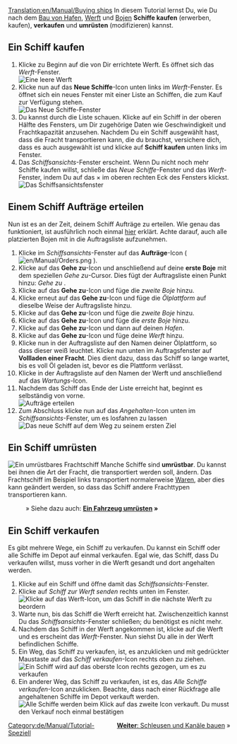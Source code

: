 [[Translation:en/Manual/Buying ships]]
{{de/Manual/Tutorial}}
In diesem Tutorial lernst Du, wie Du nach dem [[de/Manual/Hafen bauen|Bau von Hafen]], [[de/Manual/Werft bauen|Werft]] und [[de/Manual/Positionsbojen platzieren|Bojen]] '''Schiffe kaufen''' (erwerben, kaufen), '''verkaufen''' und '''umrüsten''' (modifizieren) kannst.

== Ein Schiff kaufen ==
# Klicke zu Beginn auf die von Dir errichtete Werft. Es öffnet sich das ''Werft''-Fenster.<br/>[[File:en/Manual/Buying-ships-1.png|none|frame|Eine leere Werft]]
# Klicke nun auf das '''Neue Schiffe'''-Icon unten links im ''Werft''-Fenster. Es öffnet sich ein neues Fenster mit einer Liste an Schiffen, die zum Kauf zur Verfügung stehen.<br/>[[File:en/Manual/Buying-ships-2.png|none|frame|Das ''Neue Schiffe''-Fenster]]
# Du kannst durch die Liste schauen. Klicke auf ein Schiff in der oberen Hälfte des Fensters, um Dir zugehörige Daten wie Geschwindigkeit und Frachtkapazität anzusehen. Nachdem Du ein Schiff ausgewählt hast, dass die Fracht transportieren kann, die du brauchst, versichere dich, dass es auch ausgewählt ist und klicke auf '''Schiff kaufen''' unten links im Fenster.
# Das ''Schiffsansichts''-Fenster erscheint. Wenn Du nicht noch mehr Schiffe kaufen willst, schließe das ''Neue Schiffe''-Fenster und das ''Werft''-Fenster, indem Du auf das &times; im oberen rechten Eck des Fensters klickst.<br/>[[File:en/Manual/Buying-ships-3.png|none|frame|Das Schiffsansichtsfenster]]

== Einem Schiff Aufträge erteilen ==
Nun ist es an der Zeit, deinem Schiff Aufträge zu erteilen. Wie genau das funktioniert, ist ausführlich noch einmal [[de/Manual/Aufträge|hier]] erklärt. Achte darauf, auch alle platzierten Bojen mit in die Auftragsliste aufzunehmen.

# Klicke im ''Schiffsansichts''-Fenster auf das '''Aufträge'''-Icon ( [[File:en/Manual/Orders.png]] ).
# Klicke auf das '''Gehe zu'''-Icon und anschließend auf deine '''erste Boje''' mit dem speziellen ''Gehe zu''-Cursor. Dies fügt der Auftragsliste einen Punkt hinzu: ''Gehe zu <Name der ersten Boje>''.
# Klicke auf das '''Gehe zu'''-Icon und füge die ''zweite Boje'' hinzu.
# Klicke erneut auf das '''Gehe zu'''-Icon und füge die ''Ölplattform'' auf dieselbe Weise der Auftragsliste hinzu.
# Klicke auf das '''Gehe zu'''-Icon und füge die ''zweite Boje'' hinzu.
# Klicke auf das '''Gehe zu'''-Icon und füge die ''erste Boje'' hinzu.
# Klicke auf das '''Gehe zu'''-Icon und dann auf deinen ''Hafen''.
# Klicke auf das '''Gehe zu'''-Icon und füge deine ''Werft'' hinzu.
# Klicke nun in der Auftragsliste auf den Namen deiner Ölplattform, so dass dieser weiß leuchtet. Klicke nun unten im Auftragsfenster auf '''Vollladen einer Fracht'''. Dies dient dazu, dass das Schiff so lange wartet, bis es voll Öl geladen ist, bevor es die Plattform verlässt.
# Klicke in der Auftragsliste auf den Namen der Werft und anschließend auf das ''Wartungs-''Icon.
# Nachdem das Schiff das Ende der Liste erreicht hat, beginnt es selbständig von vorne.<br/>[[File:en/Manual/Buying-ships-orders.png|frame|none|Aufträge erteilen]]
# Zum Abschluss klicke nun auf das ''Angehalten''-Icon unten im ''Schiffsansichts''-Fenster, um es losfahren zu lassen<br/>[[File:en/Manual/Buying-ships-4.png|none|frame|Das neue Schiff auf dem Weg zu seinem ersten Ziel]]

== Ein Schiff umrüsten ==
[[File:en/Manual/Buying-ships-5.png|left|frame|Ein umrüstbares Frachtschiff]]
Manche Schiffe sind '''umrüstbar'''. Du kannst bei ihnen die Art der Fracht, die transportiert werden soll, ändern. Das Frachtschiff im Beispiel links transportiert normalerweise [[de/Waren|Waren]], aber dies kann geändert werden, so dass das Schiff andere Frachttypen transportieren kann.

:&raquo; Siehe dazu auch: '''[[de/Manual/Umrüsten|Ein Fahrzeug umrüsten]] &raquo;'''

{{en/-}}

== Ein Schiff verkaufen ==
Es gibt mehrere Wege, ein Schiff zu verkaufen. Du kannst ein Schiff oder alle Schiffe im Depot auf einmal verkaufen. Egal wie, das Schiff, dass Du verkaufen willst, muss vorher in die Werft gesandt und dort angehalten werden.

# Klicke auf ein Schiff und öffne damit das ''Schiffsansichts''-Fenster.
# Klicke auf ''Schiff zur Werft senden'' rechts unten im Fenster.<br/>[[File:en/Manual/Buying-ships-6.png|none|frame|Klicke auf das Werft-Icon, um das Schiff in die nächste Werft zu beordern]]
# Warte nun, bis das Schiff die Werft erreicht hat. Zwischenzeitlich kannst Du das ''Schiffsansichts''-Fenster schließen; du benötigst es nicht mehr.
# Nachdem das Schiff in der Werft angekommen ist, klicke auf die Werft und es erscheint das ''Werft''-Fenster. Nun siehst Du alle in der Werft befindlichen Schiffe.
# Ein Weg, das Schiff zu verkaufen, ist, es anzuklicken und mit gedrückter Maustaste auf das ''Schiff verkaufen''-Icon rechts oben zu ziehen.<br/>[[File:en/Manual/Buying-ships-7.png|none|frame|Ein Schiff wird auf das oberste Icon rechts gezogen, um es zu verkaufen]]
# Ein anderer Weg, das Schiff zu verkaufen, ist es, das ''Alle Schiffe verkaufen''-Icon anzuklicken. Beachte, dass nach einer Rückfrage alle angehaltenen Schiffe im Depot verkauft werden.<br/>[[File:en/Manual/Buying-ships-8.png|none|frame|Alle Schiffe werden beim Klick auf das zweite Icon verkauft. Du musst den Verkauf noch einmal bestätigen]]

<span style="float: right">[[de/Manual/Schleusen und Kanäle bauen|'''Weiter''': Schleusen und Kanäle bauen]] &raquo;</span>

[[Category:de/Manual/Tutorial-Speziell]]